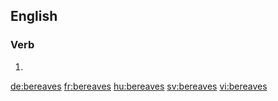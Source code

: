 ==English==

===Verb===
{{head|en}}

# {{en-third-person singular of|bereave}}

[[de:bereaves]]
[[fr:bereaves]]
[[hu:bereaves]]
[[sv:bereaves]]
[[vi:bereaves]]